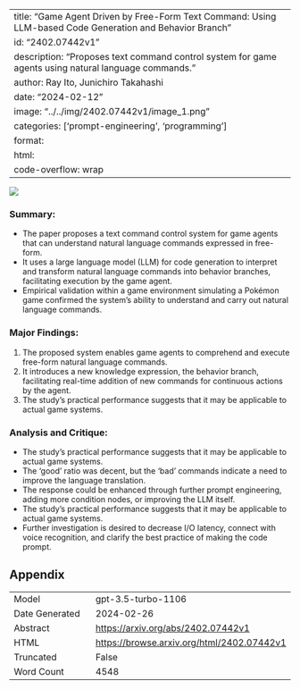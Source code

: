 
---
title: "Game Agent Driven by Free-Form Text Command: Using LLM-based Code Generation and Behavior Branch"
id: "2402.07442v1"
description: "Proposes text command control system for game agents using natural language commands."
author: Ray Ito, Junichiro Takahashi
date: "2024-02-12"
image: "../../img/2402.07442v1/image_1.png"
categories: ['prompt-engineering', 'programming']
format:
  html:
    code-overflow: wrap
---

![](../../img/2402.07442v1/image_1.png)

### **Summary:**
- The paper proposes a text command control system for game agents that can understand natural language commands expressed in free-form. 
- It uses a large language model (LLM) for code generation to interpret and transform natural language commands into behavior branches, facilitating execution by the game agent. 
- Empirical validation within a game environment simulating a Pokémon game confirmed the system's ability to understand and carry out natural language commands.

### Major Findings:
1. The proposed system enables game agents to comprehend and execute free-form natural language commands.
2. It introduces a new knowledge expression, the behavior branch, facilitating real-time addition of new commands for continuous actions by the agent.
3. The study's practical performance suggests that it may be applicable to actual game systems.

### Analysis and Critique:
- The study's practical performance suggests that it may be applicable to actual game systems.
- The 'good' ratio was decent, but the 'bad' commands indicate a need to improve the language translation.
- The response could be enhanced through further prompt engineering, adding more condition nodes, or improving the LLM itself.
- The study's practical performance suggests that it may be applicable to actual game systems.
- Further investigation is desired to decrease I/O latency, connect with voice recognition, and clarify the best practice of making the code prompt.

## Appendix

|          |          |
|----------|----------|
| Model     | gpt-3.5-turbo-1106       |
| Date Generated     | 2024-02-26       |
| Abstract | [https://arxiv.org/abs/2402.07442v1](https://arxiv.org/abs/2402.07442v1)        |
| HTML     | [https://browse.arxiv.org/html/2402.07442v1](https://browse.arxiv.org/html/2402.07442v1)       |
| Truncated       | False       |
| Word Count       | 4548       |